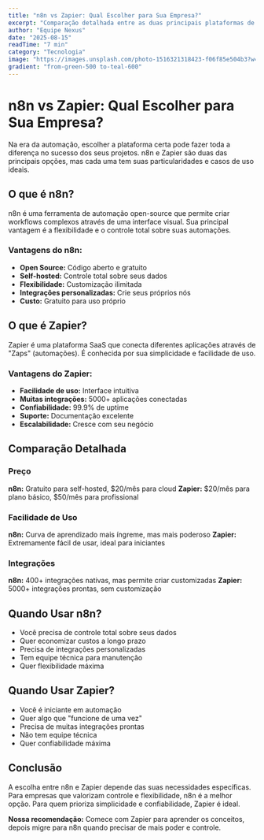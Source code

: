 ```yaml
---
title: "n8n vs Zapier: Qual Escolher para Sua Empresa?"
excerpt: "Comparação detalhada entre as duas principais plataformas de automação e quando usar cada uma."
author: "Equipe Nexus"
date: "2025-08-15"
readTime: "7 min"
category: "Tecnologia"
image: "https://images.unsplash.com/photo-1516321318423-f06f85e504b3?w=1200&h=600&fit=crop&crop=center"
gradient: "from-green-500 to-teal-600"
---
```


# n8n vs Zapier: Qual Escolher para Sua Empresa?

Na era da automação, escolher a plataforma certa pode fazer toda a diferença no sucesso dos seus projetos. n8n e Zapier são duas das principais opções, mas cada uma tem suas particularidades e casos de uso ideais.

## O que é n8n?

n8n é uma ferramenta de automação open-source que permite criar workflows complexos através de uma interface visual. Sua principal vantagem é a flexibilidade e o controle total sobre suas automações.

### Vantagens do n8n:

- **Open Source:** Código aberto e gratuito
- **Self-hosted:** Controle total sobre seus dados
- **Flexibilidade:** Customização ilimitada
- **Integrações personalizadas:** Crie seus próprios nós
- **Custo:** Gratuito para uso próprio

## O que é Zapier?

Zapier é uma plataforma SaaS que conecta diferentes aplicações através de "Zaps" (automações). É conhecida por sua simplicidade e facilidade de uso.

### Vantagens do Zapier:

- **Facilidade de uso:** Interface intuitiva
- **Muitas integrações:** 5000+ aplicações conectadas
- **Confiabilidade:** 99.9% de uptime
- **Suporte:** Documentação excelente
- **Escalabilidade:** Cresce com seu negócio

## Comparação Detalhada

### Preço

**n8n:** Gratuito para self-hosted, $20/mês para cloud
**Zapier:** $20/mês para plano básico, $50/mês para profissional

### Facilidade de Uso

**n8n:** Curva de aprendizado mais íngreme, mas mais poderoso
**Zapier:** Extremamente fácil de usar, ideal para iniciantes

### Integrações

**n8n:** 400+ integrações nativas, mas permite criar customizadas
**Zapier:** 5000+ integrações prontas, sem customização

## Quando Usar n8n?

- Você precisa de controle total sobre seus dados
- Quer economizar custos a longo prazo
- Precisa de integrações personalizadas
- Tem equipe técnica para manutenção
- Quer flexibilidade máxima

## Quando Usar Zapier?

- Você é iniciante em automação
- Quer algo que "funcione de uma vez"
- Precisa de muitas integrações prontas
- Não tem equipe técnica
- Quer confiabilidade máxima

## Conclusão

A escolha entre n8n e Zapier depende das suas necessidades específicas. Para empresas que valorizam controle e flexibilidade, n8n é a melhor opção. Para quem prioriza simplicidade e confiabilidade, Zapier é ideal.

**Nossa recomendação:** Comece com Zapier para aprender os conceitos, depois migre para n8n quando precisar de mais poder e controle.
